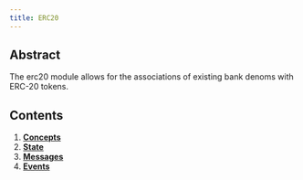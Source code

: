 ```yaml
---
title: ERC20
---
```


## Abstract

The erc20 module allows for the associations of existing bank denoms with ERC-20 tokens.


## Contents

1. **[Concepts](01_concepts/)**
2. **[State](02_state/)**
3. **[Messages](03_messages/)**
4. **[Events](04_events/)**
